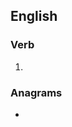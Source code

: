 ==English==

===Verb===
{{head|en|verb form}}

# {{en-past of|ballast}}

===Anagrams===
* {{anagrams|en|a=aabdellst|deballast}}